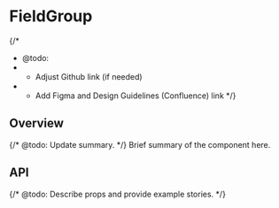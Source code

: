 
<Meta of={FieldGroupStories} />

# FieldGroup

{/*
  * @todo:
  * - Adjust Github link (if needed)
  * - Add Figma and Design Guidelines (Confluence) link
  */}
<ResourceLinks
  sourceCode="https://github.com/cultureamp/kaizen-design-system/tree/main/packages/components/src/FieldGroup"
  figma=""
  designGuidelines=""
  className="!mb-8"
/>

<KaioNotification />

<Installation
  installCommand="yarn add @kaizen/components"
  importStatement='import { FieldGroup } from "@kaizen/components"'
/>

## Overview

{/* @todo: Update summary. */}
Brief summary of the component here.

<Canvas of={FieldGroupStories.Playground} />
<Controls of={FieldGroupStories.Playground} />

## API

{/* @todo: Describe props and provide example stories. */}
<DocsStory of={FieldGroupStories.Reversed} />
